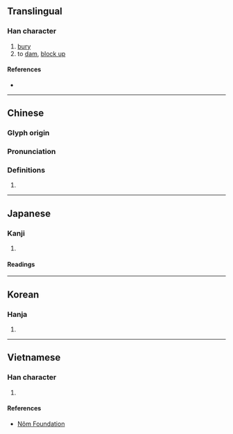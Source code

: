 {{character info}}
==Translingual==

===Han character===
{{Han char|rn=32|rad=土|as=09|sn=12|four=41114|canj=GMWG|ids=⿰土垔}}

# [[bury]]
# to [[dam]], [[block up]]

====References====
* {{Han ref|kx=0232.230|dkj=05239|dj=0470.200|hdz=10461.060|uh=5819|ud=22553|bh=D8A1|bd=55457}}

----

==Chinese==
{{zh-forms}}

===Glyph origin===
{{Han etym}}

===Pronunciation===
{{zh-pron
|m=yīn
|c=jan1
|mc=y
|oc=y
|cat=
}}

===Definitions===
{{zh-hanzi}}

# {{rfdef|zh}}

----

==Japanese==

===Kanji===
{{ja-kanji|grade=|rs=土09}}

# {{rfdef|ja|sort=土09}}

====Readings====
{{ja-readings
|goon=いん
|kanon=いん
|kun=ふさ-ぐ}}

----

==Korean==

===Hanja===
{{ko-hanja|hangeul=인|rv=in|mr=in}}

# {{rfdef|ko|sort=土09}}

----

==Vietnamese==

===Han character===
{{vi-readings|reading=yên|rs=土09}}

# {{rfdef|vi|sort=土09}}

====References====
* [http://nomfoundation.org/common/nom_details.php?codepoint=5819 Nôm Foundation]